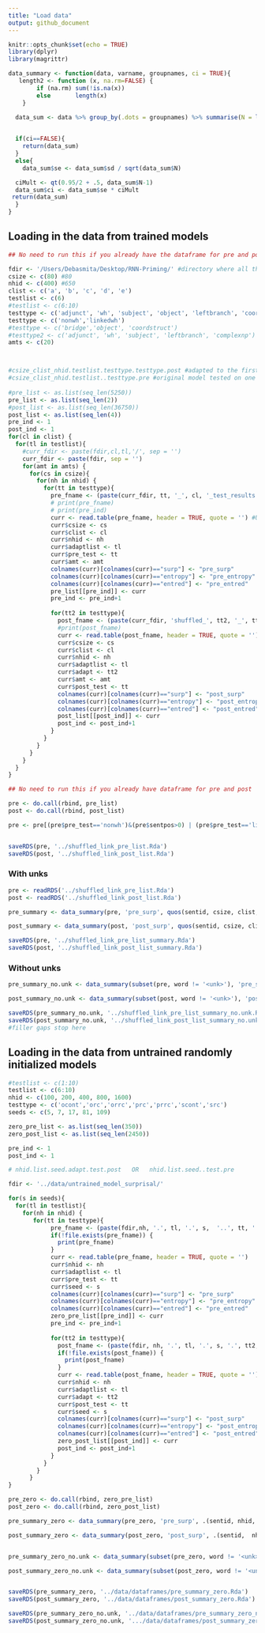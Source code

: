 ```yaml
---
title: "Load data"
output: github_document
---
```


```r
knitr::opts_chunk$set(echo = TRUE)
library(dplyr)
library(magrittr)
```

```r

data_summary <- function(data, varname, groupnames, ci = TRUE){
   length2 <- function (x, na.rm=FALSE) {
        if (na.rm) sum(!is.na(x))
        else       length(x)
    }

  data_sum <- data %>% group_by(.dots = groupnames) %>% summarise(N = length2(get(varname)), mean = mean(get(varname), na.rm = TRUE), sd = sd(get(varname), na.rm = TRUE)) %>% rename(!!varname := mean)
  

  if(ci==FALSE){
    return(data_sum)
  }
  else{
    data_sum$se <- data_sum$sd / sqrt(data_sum$N)

  ciMult <- qt(0.95/2 + .5, data_sum$N-1)
  data_sum$ci <- data_sum$se * ciMult
 return(data_sum)
  }
}

```

## Loading in the data from trained models

```r

## No need to run this if you already have the dataframe for pre and post

fdir <- '/Users/Debasmita/Desktop/RNN-Priming/' #directory where all the models and test files are
csize <- c(80) #80
nhid <- c(400) #650
clist <- c('a', 'b', 'c', 'd', 'e')
testlist <- c(6)
#testlist <- c(6:10)
testtype <- c('adjunct', 'wh', 'subject', 'object', 'leftbranch', 'coordstruct', 'complexnp', 'bridge')
testtype <- c('nonwh','linkedwh')
#testtype <- c('bridge','object', 'coordstruct')
#testtype2 <- c('adjunct', 'wh', 'subject', 'leftbranch', 'complexnp')
amts <- c(20)



#csize_clist_nhid.testlist.testtype.testtype.post #adapted to the first type, tested on the second type
#csize_clist_nhid.testlist..testtype.pre #original model tested on one constr.pre
  
#pre_list <- as.list(seq_len(5250))
pre_list <- as.list(seq_len(2))
#post_list <- as.list(seq_len(36750))
post_list <- as.list(seq_len(4))
pre_ind <- 1
post_ind <- 1
for(cl in clist) {
  for(tl in testlist){
    #curr_fdir <- paste(fdir,cl,tl,'/', sep = '')
    curr_fdir <- paste(fdir, sep = '')
    for(amt in amts) {
      for(cs in csize){
        for(nh in nhid) {
          for(tt in testtype){
            pre_fname <- (paste(curr_fdir, tt, '_', cl, '_test_results.csv', sep = '')) #tests w original
            # print(pre_fname)
            # print(pre_ind)
            curr <- read.table(pre_fname, header = TRUE, quote = '') #USE THIS LINE !!
            curr$csize <- cs
            curr$clist <- cl
            curr$nhid <- nh
            curr$adaptlist <- tl
            curr$pre_test <- tt
            curr$amt <- amt
            colnames(curr)[colnames(curr)=="surp"] <- "pre_surp"
            colnames(curr)[colnames(curr)=="entropy"] <- "pre_entropy"
            colnames(curr)[colnames(curr)=="entred"] <- "pre_entred"
            pre_list[[pre_ind]] <- curr
            pre_ind <- pre_ind+1
            
            for(tt2 in testtype){
              post_fname <- (paste(curr_fdir, 'shuffled_', tt2, '_', tt, '_', cl, '.csv', sep = '')) #tests with adapted
              #print(post_fname)
              curr <- read.table(post_fname, header = TRUE, quote = '')
              curr$csize <- cs
              curr$clist <- cl
              curr$nhid <- nh
              curr$adaptlist <- tl
              curr$adapt <- tt2
              curr$amt <- amt
              curr$post_test <- tt
              colnames(curr)[colnames(curr)=="surp"] <- "post_surp"
              colnames(curr)[colnames(curr)=="entropy"] <- "post_entropy"
              colnames(curr)[colnames(curr)=="entred"] <- "post_entred"
              post_list[[post_ind]] <- curr
              post_ind <- post_ind+1
            }
          }
        }
      }
    }
  }
}

```


```r

## No need to run this if you already have dataframe for pre and post

pre <- do.call(rbind, pre_list)
post <- do.call(rbind, post_list)

pre <- pre[(pre$pre_test=='nonwh')&(pre$sentpos>0) | (pre$pre_test=='linkedwh')&(pre$sentpos > 1),]


saveRDS(pre, '../shuffled_link_pre_list.Rda')
saveRDS(post, '../shuffled_link_post_list.Rda')

```

### With unks
```r

pre <- readRDS('../shuffled_link_pre_list.Rda')
post <- readRDS('../shuffled_link_post_list.Rda')

pre_summary <- data_summary(pre, 'pre_surp', quos(sentid, csize, clist, nhid, adaptlist, pre_test, amt))

post_summary <- data_summary(post, 'post_surp', quos(sentid, csize, clist, nhid, adaptlist, post_test, amt, adapt))

saveRDS(pre, '../shuffled_link_pre_list_summary.Rda')
saveRDS(post, '../shuffled_link_post_list_summary.Rda')

```


### Without unks

```r

pre_summary_no.unk <- data_summary(subset(pre, word != '<unk>'), 'pre_surp', quos(sentid, csize, clist, nhid, adaptlist, pre_test, amt))

post_summary_no.unk <- data_summary(subset(post, word != '<unk>'), 'post_surp', quos(sentid, csize, clist, nhid, adaptlist, post_test, amt, adapt))

saveRDS(pre_summary_no.unk, '../shuffled_link_pre_list_summary_no.unk.Rda')
saveRDS(post_summary_no.unk, '../shuffled_link_post_list_summary_no.unk.Rda')
#filler gaps stop here

```


## Loading in the data from untrained randomly initialized models

```r


#testlist <- c(1:10)
testlist <- c(6:10)
nhid <- c(100, 200, 400, 800, 1600)
testtype <- c('ocont','orc','orrc','prc','prrc','scont','src')
seeds <- c(5, 7, 17, 81, 109)

zero_pre_list <- as.list(seq_len(350))
zero_post_list <- as.list(seq_len(2450))

pre_ind <- 1
post_ind <- 1

# nhid.list.seed.adapt.test.post   OR   nhid.list.seed..test.pre

fdir <- '../data/untrained_model_surprisal/'

for(s in seeds){
  for(tl in testlist){
    for(nh in nhid) {
       for(tt in testtype){
            pre_fname <- (paste(fdir,nh, '.', tl, '.', s,  '..', tt, '.pre', sep = ''))
            if(!file.exists(pre_fname)) {
              print(pre_fname)
            }
            curr <- read.table(pre_fname, header = TRUE, quote = '')
            curr$nhid <- nh
            curr$adaptlist <- tl
            curr$pre_test <- tt
            curr$seed <- s
            colnames(curr)[colnames(curr)=="surp"] <- "pre_surp"
            colnames(curr)[colnames(curr)=="entropy"] <- "pre_entropy"
            colnames(curr)[colnames(curr)=="entred"] <- "pre_entred"
            zero_pre_list[[pre_ind]] <- curr
            pre_ind <- pre_ind+1
            
            for(tt2 in testtype){
              post_fname <- (paste(fdir, nh, '.', tl, '.', s, '.', tt2, '.', tt, '.post', sep = ''))
              if(!file.exists(post_fname)) {
                print(post_fname)
              }
              curr <- read.table(post_fname, header = TRUE, quote = '')
              curr$nhid <- nh
              curr$adaptlist <- tl
              curr$adapt <- tt2
              curr$post_test <- tt
              curr$seed <- s
              colnames(curr)[colnames(curr)=="surp"] <- "post_surp"
              colnames(curr)[colnames(curr)=="entropy"] <- "post_entropy"
              colnames(curr)[colnames(curr)=="entred"] <- "post_entred"
              zero_post_list[[post_ind]] <- curr
              post_ind <- post_ind+1
            }
          }
        }
      }
}

```


```r

pre_zero <- do.call(rbind, zero_pre_list)
post_zero <- do.call(rbind, zero_post_list)

```


```r

pre_summary_zero <- data_summary(pre_zero, 'pre_surp', .(sentid, nhid, adaptlist, pre_test, seed))

post_summary_zero <- data_summary(post_zero, 'post_surp', .(sentid,  nhid, adaptlist, post_test, adapt, seed))


pre_summary_zero_no.unk <- data_summary(subset(pre_zero, word != '<unk>'), 'pre_surp', .(sentid, nhid, adaptlist, pre_test, seed))

post_summary_zero_no.unk <- data_summary(subset(post_zero, word != '<unk>'), 'post_surp', .(sentid,  nhid, adaptlist, post_test, adapt, seed))


saveRDS(pre_summary_zero, '../data/dataframes/pre_summary_zero.Rda')
saveRDS(post_summary_zero, '../data/dataframes/post_summary_zero.Rda')

saveRDS(pre_summary_zero_no.unk, '../data/dataframes/pre_summary_zero_nounk.Rda')
saveRDS(post_summary_zero_no.unk, '.../data/dataframes/post_summary_zero_nounk.Rda')

```


